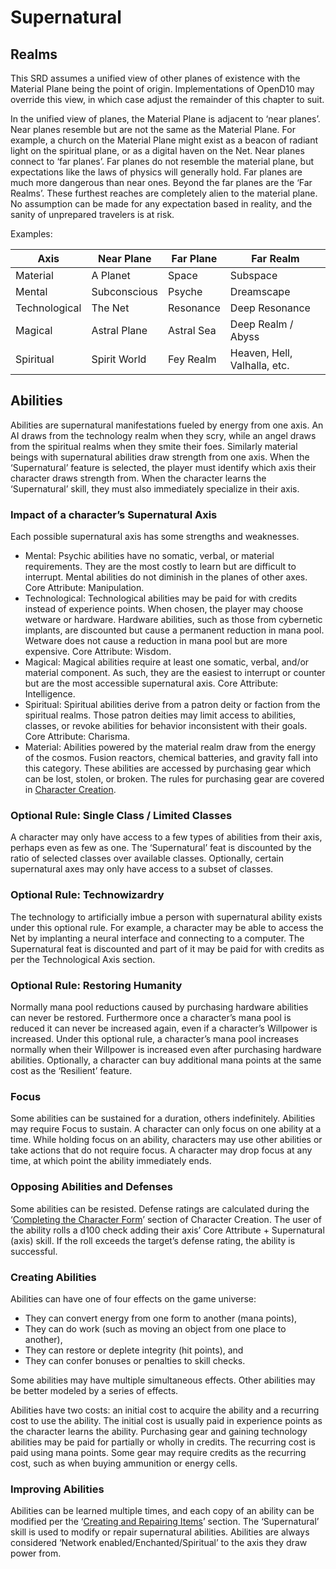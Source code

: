 # Supernatural

## Realms
This SRD assumes a unified view of other planes of existence with the Material Plane being the point of origin. Implementations of OpenD10 may override this view, in which case adjust the remainder of this chapter to suit. 

In the unified view of planes, the Material Plane is adjacent to 'near planes'. Near planes resemble but are not the same as the Material Plane. For example, a church on the Material Plane might exist as a beacon of radiant light on the spiritual plane, or as a digital haven on the Net. Near planes connect to 'far planes'. Far planes do not resemble the material plane, but  expectations like the laws of physics will generally hold. Far planes are much more dangerous than near ones. Beyond the far planes are the 'Far Realms'. These furthest reaches are completely alien to the material plane. No assumption can be made for any expectation based in reality, and the sanity of unprepared travelers is at risk. 

Examples:

| Axis | Near Plane | Far Plane | Far Realm | 
| ---- | ---------- | --------- | --------- | 
| Material | A Planet | Space | Subspace |
| Mental | Subconscious | Psyche | Dreamscape | 
| Technological | The Net | Resonance | Deep Resonance |
| Magical | Astral Plane | Astral Sea | Deep Realm / Abyss |
| Spiritual | Spirit World | Fey Realm | Heaven, Hell, Valhalla, etc. |

## Abilities

Abilities are supernatural manifestations fueled by energy from one axis. An AI draws from the technology realm when they scry, while an angel draws from the spiritual realms when they smite their foes. Similarly material beings with supernatural abilities draw strength from one axis. When the 'Supernatural' feature is selected, the player must identify which axis their character draws strength from. When the character learns the 'Supernatural' skill, they must also immediately specialize in their axis.

### Impact of a character's Supernatural Axis

Each possible supernatural axis has some strengths and weaknesses.

* Mental: Psychic abilities have no somatic, verbal, or material requirements. They are the most costly to learn but are difficult to interrupt. Mental abilities do not diminish in the planes of other axes. Core Attribute: Manipulation.
* Technological: Technological abilities may be paid for with credits instead of experience points. When chosen, the player may choose wetware or hardware. Hardware abilities, such as those from cybernetic implants, are discounted but cause a permanent reduction in mana pool. Wetware does not cause a reduction in mana pool but are more expensive. Core Attribute: Wisdom.
* Magical: Magical abilities require at least one somatic, verbal, and/or material component. As such, they are the easiest to interrupt or counter but are the most accessible supernatural axis. Core Attribute: Intelligence.
* Spiritual: Spiritual abilities derive from a patron deity or faction from the spiritual realms. Those patron deities may limit access to abilities, classes, or revoke abilities for behavior inconsistent with their goals. Core Attribute: Charisma.
* Material: Abilities powered by the material realm draw from the energy of the cosmos. Fusion reactors, chemical batteries, and gravity fall into this category. These abilities are accessed by purchasing gear which can be lost, stolen, or broken. The rules for purchasing gear are covered in [Character Creation](./ch04.qmd/#gear-and-abilities). 

### Optional Rule: Single Class / Limited Classes
A character may only have access to a few types of abilities from their axis, perhaps even as few as one. The 'Supernatural' feat is discounted by the ratio of selected classes over available classes. Optionally, certain supernatural axes may only have access to a subset of classes.

### Optional Rule: Technowizardry
The technology to artificially imbue a person with supernatural ability exists under this optional rule. For example, a character may be able to access the Net by implanting a neural interface and connecting to a computer. The Supernatural feat is discounted and part of it may be paid for with credits as per the Technological Axis section.

### Optional Rule: Restoring Humanity
Normally mana pool reductions caused by purchasing hardware abilities can never be restored. Furthermore once a character's mana pool is reduced it can never be increased again, even if a character's Willpower is increased. Under this optional rule, a character's mana pool increases normally when their Willpower is increased even after purchasing hardware abilities. Optionally, a character can buy additional mana points at the same cost as the 'Resilient' feature.

### Focus
Some abilities can be sustained for a duration, others indefinitely. Abilities may require Focus to sustain. A character can only focus on one ability at a time. While holding focus on an ability, characters may use other abilities or take actions that do not require focus. A character may drop focus at any time, at which point the ability immediately ends. 

### Opposing Abilities and Defenses
Some abilities can be resisted. Defense ratings are calculated during the '[Completing the Character Form](ch13.qmd/#completing-the-character-form)' section of Character Creation. The user of the ability rolls a d100 check adding their axis' Core Attribute + Supernatural (axis) skill. If the roll exceeds the target's defense rating, the ability is successful. 

### Creating Abilities
Abilities can have one of four effects on the game universe: 

* They can convert energy from one form to another (mana points),
* They can do work (such as moving an object from one place to another),
* They can restore or deplete integrity (hit points), and
* They can confer bonuses or penalties to skill checks.

Some abilities may have multiple simultaneous effects. Other abilities may be better modeled by a series of effects. 

Abilities have two costs: an initial cost to acquire the ability and a recurring cost to use the ability. The initial cost is usually paid in experience points as the character learns the ability. Purchasing gear and gaining technology abilities may be paid for partially or wholly in credits. The recurring cost is paid using mana points. Some gear may require credits as the recurring cost, such as when buying ammunition or energy cells. 

### Improving Abilities
Abilities can be learned multiple times, and each copy of an ability can be modified per the '[Creating and Repairing Items](./ch14.qmd/#creating-and-repairing-items)' section. The 'Supernatural' skill is used to modify or repair supernatural abilities. Abilities are always considered 'Network enabled/Enchanted/Spiritual' to the axis they draw power from.
